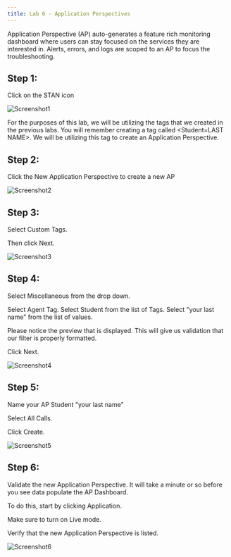 ```yaml
---
title: Lab 6 - Application Perspectives
---
```

Application Perspective (AP) auto-generates a feature rich monitoring dashboard where users can stay focused on the 
services they are interested in. Alerts, errors, and logs are scoped to an AP to focus the troubleshooting.

## Step 1:

Click on the STAN icon

![Screenshot1](images/6.1.png)

For the purposes of this lab, we will be utilizing the tags that we created in the previous labs. You will 
remember creating a tag called <Student=LAST NAME>. We will be utilizing this tag to create an Application Perspective.

## Step 2:

Click the New Application Perspective to create a new AP

![Screenshot2](images/6.2.png)

## Step 3:

Select Custom Tags.

Then click Next.

![Screenshot3](images/6.3.png)

## Step 4:

Select Miscellaneous from the drop down.

Select Agent Tag. Select Student from the list of Tags. Select "your last name" from the list of values.

Please notice the preview that is displayed. This will give us validation that our filter is properly formatted.

Click Next.

![Screenshot4](images/6.4.png)

## Step 5:

Name your AP Student "your last name"

Select All Calls.

Click Create.

![Screenshot5](images/6.5.png) 

## Step 6:

Validate the new Application Perspective. It will take a minute or so before you see data populate the AP Dashboard.

To do this, start by clicking Application.

Make sure to turn on Live mode.

Verify that the new Application Perspective is listed.

![Screenshot6](images/6.6.png)


